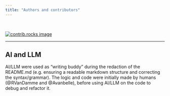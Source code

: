 ```yaml
---
title: "Authors and contributors"
---
```

<br>

<a href="https://github.com/RVanDamme/PANKEGG/graphs/contributors">
  <img src="https://contrib.rocks/image?repo=RVanDamme/PANKEGG" alt="contrib.rocks image" />
</a>

---

## AI and LLM

AI/LLM were used as "writing buddy" during the redaction of the README.md (e.g. ensuring a readable markdown structure and correcting the syntax/grammar).
The logic and code were initially made by humans (@RVanDamme and @Avanbelle), before using AI/LLM on the code to debug and refactor it. 
